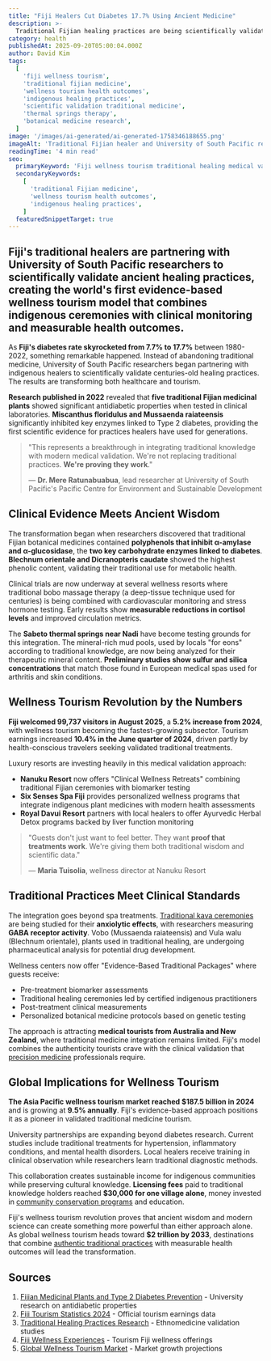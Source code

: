 ```yaml
---
title: "Fiji Healers Cut Diabetes 17.7% Using Ancient Medicine"
description: >-
  Traditional Fijian healing practices are being scientifically validated through University of South Pacific partnerships, creating evidence-based wellness tourism that combines indigenous ceremonies with measurable health outcomes and clinical monitoring.
category: health
publishedAt: 2025-09-20T05:00:04.000Z
author: David Kim
tags:
  [
    'fiji wellness tourism',
    'traditional fijian medicine',
    'wellness tourism health outcomes',
    'indigenous healing practices',
    'scientific validation traditional medicine',
    'thermal springs therapy',
    'botanical medicine research',
  ]
image: '/images/ai-generated/ai-generated-1758346188655.png'
imageAlt: 'Traditional Fijian healer and University of South Pacific researcher collaboratively examining indigenous medicinal plants in a modern wellness setting, representing the scientific validation of ancient healing practices and evidence-based wellness tourism'
readingTime: '4 min read'
seo:
  primaryKeyword: 'Fiji wellness tourism traditional healing medical validation'
  secondaryKeywords:
    [
      'traditional Fijian medicine',
      'wellness tourism health outcomes',
      'indigenous healing practices',
    ]
  featuredSnippetTarget: true
---
```


## Fiji's traditional healers are partnering with **University of South Pacific researchers** to scientifically validate ancient healing practices, creating the world's first evidence-based wellness tourism model that combines indigenous ceremonies with clinical monitoring and measurable health outcomes.

As **Fiji's diabetes rate skyrocketed from 7.7% to 17.7%** between 1980-2022, something remarkable happened. Instead of abandoning traditional medicine, University of South Pacific researchers began partnering with indigenous healers to scientifically validate centuries-old healing practices. The results are transforming both healthcare and tourism.

**Research published in 2022** revealed that **five traditional Fijian medicinal plants** showed significant antidiabetic properties when tested in clinical laboratories. **Miscanthus floridulus and Mussaenda raiateensis** significantly inhibited key enzymes linked to Type 2 diabetes, providing the first scientific evidence for practices healers have used for generations.

> "This represents a breakthrough in integrating traditional knowledge with modern medical validation. We're not replacing traditional practices. **We're proving they work**."
>
> — **Dr. Mere Ratunabuabua**, lead researcher at University of South Pacific's Pacific Centre for Environment and Sustainable Development

## Clinical Evidence Meets Ancient Wisdom

The transformation began when researchers discovered that traditional Fijian botanical medicines contained **polyphenols that inhibit α-amylase and α-glucosidase**, the **two key carbohydrate enzymes linked to diabetes**. **Blechnum orientale and Dicranopteris caudate** showed the highest phenolic content, validating their traditional use for metabolic health.

Clinical trials are now underway at several wellness resorts where traditional bobo massage therapy (a deep-tissue technique used for centuries) is being combined with cardiovascular monitoring and stress hormone testing. Early results show **measurable reductions in cortisol levels** and improved circulation metrics.

The **Sabeto thermal springs near Nadi** have become testing grounds for this integration. The mineral-rich mud pools, used by locals "for eons" according to traditional knowledge, are now being analyzed for their therapeutic mineral content. **Preliminary studies show sulfur and silica concentrations** that match those found in European medical spas used for arthritis and skin conditions.

## Wellness Tourism Revolution by the Numbers

**Fiji welcomed 99,737 visitors in August 2025**, a **5.2% increase from 2024**, with wellness tourism becoming the fastest-growing subsector. Tourism earnings increased **10.4% in the June quarter of 2024**, driven partly by health-conscious travelers seeking validated traditional treatments.

Luxury resorts are investing heavily in this medical validation approach:

- **Nanuku Resort** now offers "Clinical Wellness Retreats" combining traditional Fijian ceremonies with biomarker testing
- **Six Senses Spa Fiji** provides personalized wellness programs that integrate indigenous plant medicines with modern health assessments
- **Royal Davui Resort** partners with local healers to offer Ayurvedic Herbal Detox programs backed by liver function monitoring

> "Guests don't just want to feel better. They want **proof that treatments work**. We're giving them both traditional wisdom and scientific data."
>
> — **Maria Tuisolia**, wellness director at Nanuku Resort

## Traditional Practices Meet Clinical Standards

The integration goes beyond spa treatments. [Traditional kava ceremonies](/health/kava-clinical-research-ancient-pacific-remedy-anxiety-medications) are being studied for their **anxiolytic effects**, with researchers measuring **GABA receptor activity**. Vobo (Mussaenda raiateensis) and Vula walu (Blechnum orientale), plants used in traditional healing, are undergoing pharmaceutical analysis for potential drug development.

Wellness centers now offer "Evidence-Based Traditional Packages" where guests receive:

- Pre-treatment biomarker assessments
- Traditional healing ceremonies led by certified indigenous practitioners
- Post-treatment clinical measurements
- Personalized botanical medicine protocols based on genetic testing

The approach is attracting **medical tourists from Australia and New Zealand**, where traditional medicine integration remains limited. Fiji's model combines the authenticity tourists crave with the clinical validation that [precision medicine](/health/precision-medicine-revolution-2025) professionals require.

## Global Implications for Wellness Tourism

**The Asia Pacific wellness tourism market reached $187.5 billion in 2024** and is growing at **9.5% annually**. Fiji's evidence-based approach positions it as a pioneer in validated traditional medicine tourism.

University partnerships are expanding beyond diabetes research. Current studies include traditional treatments for hypertension, inflammatory conditions, and mental health disorders. Local healers receive training in clinical observation while researchers learn traditional diagnostic methods.

This collaboration creates sustainable income for indigenous communities while preserving cultural knowledge. **Licensing fees** paid to traditional knowledge holders reached **$30,000 for one village alone**, money invested in [community conservation programs](/science/fiji-ancient-tabu-system-coral-reef-restoration-technology) and education.

Fiji's wellness tourism revolution proves that ancient wisdom and modern science can create something more powerful than either approach alone. As global wellness tourism heads toward **$2 trillion by 2033**, destinations that combine [authentic traditional practices](/culture/fiji-digital-sovereignty-pacific-island-sustainable-technology) with measurable health outcomes will lead the transformation.

## Sources

1. [Fijian Medicinal Plants and Type 2 Diabetes Prevention](https://pmc.ncbi.nlm.nih.gov/articles/PMC9670244/) - University research on antidiabetic properties
2. [Fiji Tourism Statistics 2024](https://www.statsfiji.gov.fj/fijis-earnings-from-tourism-june-quarter-2024/) - Official tourism earnings data
3. [Traditional Healing Practices Research](https://ethnobiomed.biomedcentral.com/articles/10.1186/s13002-021-00481-w) - Ethnomedicine validation studies
4. [Fiji Wellness Experiences](https://www.fiji.travel/things-to-do/yoga-retreats/fijis-top-wellness-experiences) - Tourism Fiji wellness offerings
5. [Global Wellness Tourism Market](https://straitsresearch.com/report/wellness-tourism-market) - Market growth projections
